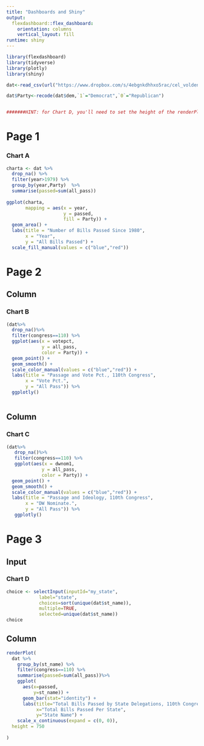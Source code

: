---
title: "Dashboards and Shiny"
output: 
  flexdashboard::flex_dashboard:
    orientation: columns
    vertical_layout: fill
runtime: shiny
---
```{r setup, include=FALSE}
library(flexdashboard)
library(tidyverse)
library(plotly)
library(shiny)

dat<-read_csv(url("https://www.dropbox.com/s/4ebgnkdhhxo5rac/cel_volden_wiseman%20_coursera.csv?raw=1"))

dat$Party<-recode(dat$dem,`1`="Democrat",`0`="Republican")


#######HINT: for Chart D, you'll need to set the height of the renderPlot, using the height argument. Try a value of 750.


```


Page 1
======

### Chart A


```{r}
charta <- dat %>% 
  drop_na() %>%
  filter(year>1979) %>%
  group_by(year,Party)  %>%
  summarise(passed=sum(all_pass))
  
ggplot(charta,
       mapping = aes(x = year,
                     y = passed,
                     fill = Party)) +
  geom_area() +
  labs(title = "Number of Bills Passed Since 1980",
       x = "Year",
       y = "All Bills Passed") +
  scale_fill_manual(values = c("blue","red"))

```


Page 2 {data-orientation=columns}
======

Column
------- 

### Chart B

```{r}

(dat%>%
  drop_na()%>%
  filter(congress==110) %>%
  ggplot(aes(x = votepct,
             y = all_pass,
             color = Party)) +
  geom_point() +
  geom_smooth() +
  scale_color_manual(values = c("blue","red")) +
  labs(title = "Passage and Vote Pct., 110th Congress",
       x = "Vote Pct.",
       y = "All Pass")) %>%
  ggplotly()
           
```

Column
-------

### Chart C

```{r}
(dat%>%
   drop_na()%>%
   filter(congress==110) %>%
   ggplot(aes(x = dwnom1,
             y = all_pass,
             color = Party)) +
  geom_point() +
  geom_smooth() +
  scale_color_manual(values = c("blue","red")) +
  labs(title = "Passage and Ideology, 110th Congress",
       x = "DW Nominate.",
       y = "All Pass")) %>%
   ggplotly()
```
Page 3
======

Input {.sidebar}
----------------

### Chart D

```{r}

choice <- selectInput(inputId="my_state",
            label="state",
            choices=sort(unique(dat$st_name)),
            multiple=TRUE,
            selected=unique(dat$st_name))
choice

```
Column
------

```{R}
renderPlot(
  dat %>% 
    group_by(st_name) %>% 
    filter(congress==110) %>%
    summarise(passed=sum(all_pass))%>%
    ggplot(
      aes(x=passed,
          y=st_name)) +
      geom_bar(stat="identity") +
      labs(title="Total Bills Passed by State Delegations, 110th Congress",
           x="Total Bills Passed Per State",
           y="State Name") +
    scale_x_continuous(expand = c(0, 0)),
  height = 750
  
)

```